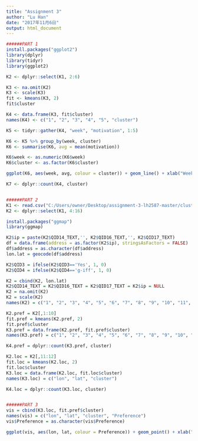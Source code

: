 ---
title: "Assignment 3"
author: "Lu Han"
date: "2017年11月6日"
output: html_document
---

```{r setup, include=FALSE}
######PART 1
install.packages("ggplot2") 
library(dplyr)
library(tidyr)
library(ggplot2)

K2 <- dplyr::select(K1, 2:6)

K3 <- na.omit(K2)
K3 <- scale(K3)
fit <- kmeans(K3, 2)
fit$cluster

K4 <- data.frame(K3, fit$cluster)
names(K4) <- c("1", "2", "3", "4", "5", "cluster")

K5 <- tidyr::gather(K4, "week", "motivation", 1:5)

K6 <- K5 %>% group_by(week, cluster)
K6 <- summarise(K6, avg = mean(motivation))

K6$week <- as.numeric(K6$week)
K6$cluster <- as.factor(K6$cluster)

ggplot(K6, aes(week, avg, colour = cluster)) + geom_line() + xlab("Week") + ylab("Average Motivation")

K7 <- dplyr::count(K4, cluster)


######PART 2
K1 <- read.csv("C:/Users/owner/Desktop/assignment-3-lh2587-master/cluster-class-data.csv")
K2 <- dplyr::select(K1, 4:16)

install.packages("ggmap")
library(ggmap)

K2$ip = paste(K2$QID14_TEXT,'', K2$QID16_TEXT,'', K2$QID17_TEXT)
df = data.frame(address = as.factor(K2$ip), stringsAsFactors = FALSE)
df$address = as.character(df$address)
lon.lat = geocode(df$address)

K2$QID3 = ifelse(K2$QID3=='Yes', 1, 0)
K2$QID4 = ifelse(K2$QID4=='g-iff', 1, 0)

K2 = cbind(K2, lon.lat)
K2$QID14_TEXT = K2$QID16_TEXT = K2$QID17_TEXT = K2$ip = NULL
K2 = na.omit(K2)
K2 = scale(K2)
names(K2) = c("1", "2", "3", "4", "5", "6", "7", "8", "9", "10", "11", "12") 

K2.pref = K2[,1:10]
fit.pref = kmeans(K2.pref, 2) 
fit.pref$cluster
K3.pref = data.frame(K2.pref, fit.pref$cluster)
names(K3.pref) = c("1", "2", "3", "4", "5", "6", "7", "8", "9", "10", "cluster") 

K4.pref = dplyr::count(K3.pref, cluster)

K2.loc = K2[,11:12]
fit.loc = kmeans(K2.loc, 2) 
fit.loc$cluster
K3.loc = data.frame(K2.loc, fit.loc$cluster)
names(K3.loc) = c("lon", "lat", "cluster") 

K4.loc = dplyr::count(K3.loc, cluster)


######PART 3
vis = cbind(K3.loc, fit.pref$cluster)
names(vis) = c("lon", "lat", "cluster", "Preference") 
vis$Preference = as.character(vis$Preference)

ggplot(vis, aes(lon, lat, colour = Preference)) + geom_point() + xlab("Longitude") + ylab("Latitude") 

```